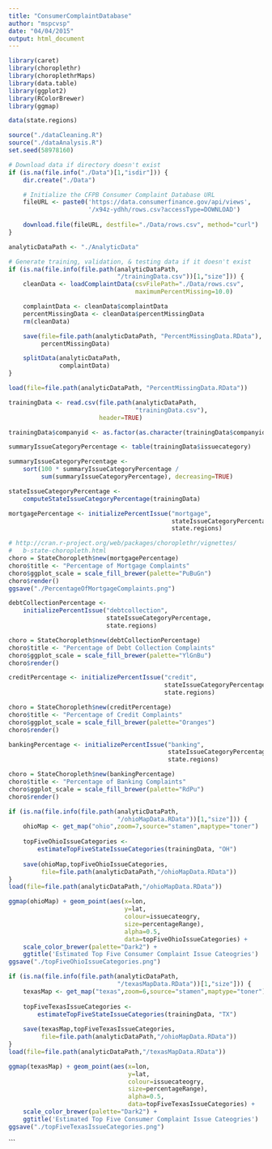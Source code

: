 ```yaml
---
title: "ConsumerComplaintDatabase"
author: "mspcvsp"
date: "04/04/2015"
output: html_document
---
```


```r
library(caret)
library(choroplethr)
library(choroplethrMaps)
library(data.table)
library(ggplot2)
library(RColorBrewer)
library(ggmap)

data(state.regions)

source("./dataCleaning.R")
source("./dataAnalysis.R")
set.seed(58978160)

# Download data if directory doesn't exist
if (is.na(file.info("./Data")[1,"isdir"])) {
    dir.create("./Data")

    # Initialize the CFPB Consumer Complaint Database URL
    fileURL <- paste0('https://data.consumerfinance.gov/api/views',
                      '/x94z-ydhh/rows.csv?accessType=DOWNLOAD')
    
    download.file(fileURL, destfile="./Data/rows.csv", method="curl")
}  

analyticDataPath <- "./AnalyticData"

# Generate training, validation, & testing data if it doesn't exist
if (is.na(file.info(file.path(analyticDataPath,
                              "/trainingData.csv"))[1,"size"])) {
    cleanData <- loadComplaintData(csvFilePath="./Data/rows.csv",
                                   maximumPercentMissing=10.0)

    complaintData <- cleanData$complaintData
    percentMissingData <- cleanData$percentMissingData
    rm(cleanData)

    save(file=file.path(analyticDataPath, "PercentMissingData.RData"),
         percentMissingData)

    splitData(analyticDataPath,
              complaintData)
}

load(file=file.path(analyticDataPath, "PercentMissingData.RData"))

trainingData <- read.csv(file.path(analyticDataPath,
                                   "trainingData.csv"),
                         header=TRUE)

trainingData$companyid <- as.factor(as.character(trainingData$companyid))
```

```r
summaryIssueCategoryPercentage <- table(trainingData$issuecategory)

summaryIssueCategoryPercentage <-
    sort(100 * summaryIssueCategoryPercentage / 
         sum(summaryIssueCategoryPercentage), decreasing=TRUE)

stateIssueCategoryPercentage <-
    computeStateIssueCategoryPercentage(trainingData)

mortgagePercentage <- initializePercentIssue("mortgage",
                                             stateIssueCategoryPercentage,
                                             state.regions)

# http://cran.r-project.org/web/packages/choroplethr/vignettes/
#   b-state-choropleth.html
choro = StateChoropleth$new(mortgagePercentage)
choro$title <- "Percentage of Mortgage Complaints"
choro$ggplot_scale = scale_fill_brewer(palette="PuBuGn")
choro$render()
ggsave("./PercentageOfMortgageComplaints.png")
```

```r
debtCollectionPercentage <-
    initializePercentIssue("debtcollection",
                           stateIssueCategoryPercentage,
                           state.regions)

choro = StateChoropleth$new(debtCollectionPercentage)
choro$title <- "Percentage of Debt Collection Complaints"
choro$ggplot_scale = scale_fill_brewer(palette="YlGnBu")
choro$render()
```

```r
creditPercentage <- initializePercentIssue("credit",
                                           stateIssueCategoryPercentage,
                                           state.regions)

choro = StateChoropleth$new(creditPercentage)
choro$title <- "Percentage of Credit Complaints"
choro$ggplot_scale = scale_fill_brewer(palette="Oranges")
choro$render()
```

```r
bankingPercentage <- initializePercentIssue("banking",
                                            stateIssueCategoryPercentage,
                                            state.regions)

choro = StateChoropleth$new(bankingPercentage)
choro$title <- "Percentage of Banking Complaints"
choro$ggplot_scale = scale_fill_brewer(palette="RdPu")
choro$render()
```

```r
if (is.na(file.info(file.path(analyticDataPath,
                              "/ohioMapData.RData"))[1,"size"])) {
    ohioMap <- get_map("ohio",zoom=7,source="stamen",maptype="toner")
    
    topFiveOhioIssueCategories <-
        estimateTopFiveStateIssueCategories(trainingData, "OH")
    
    save(ohioMap,topFiveOhioIssueCategories,
         file=file.path(analyticDataPath,"/ohioMapData.RData"))
}
load(file=file.path(analyticDataPath,"/ohioMapData.RData"))

ggmap(ohioMap) + geom_point(aes(x=lon,
                                y=lat,
                                colour=issuecateogry,
                                size=percentageRange),
                                alpha=0.5,
                                data=topFiveOhioIssueCategories) +
    scale_color_brewer(palette="Dark2") + 
    ggtitle('Estimated Top Five Consumer Complaint Issue Cateogries')
ggsave("./topFiveOhioIssueCategories.png")
```

```r
if (is.na(file.info(file.path(analyticDataPath,
                              "/texasMapData.RData"))[1,"size"])) {
    texasMap <- get_map("texas",zoom=6,source="stamen",maptype="toner")
    
    topFiveTexasIssueCategories <-
        estimateTopFiveStateIssueCategories(trainingData, "TX")
    
    save(texasMap,topFiveTexasIssueCategories,
         file=file.path(analyticDataPath,"/ohioMapData.RData"))
}
load(file=file.path(analyticDataPath,"/texasMapData.RData"))

ggmap(texasMap) + geom_point(aes(x=lon,
                                 y=lat,
                                 colour=issuecateogry,
                                 size=percentageRange),
                                 alpha=0.5,
                                 data=topFiveTexasIssueCategories) +
    scale_color_brewer(palette="Dark2") + 
    ggtitle('Estimated Top Five Consumer Complaint Issue Cateogries')
ggsave("./topFiveTexasIssueCategories.png")
```








```